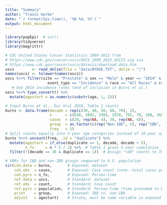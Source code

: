 ```yaml
---
title: "Summary"
author: "Travis Gerke"
date: "`r format(Sys.time(), '%B %d, %Y')`"
output: html_document
---
```

   
```r
library(popEpi)  # sir()
library(tidyverse)
library(magrittr)

# CDC United States Cancer Statistics 1999-2015 from 
# https://www.cdc.gov/cancer/uscs/USCS_1999_2015_ASCII.zip via
# https://www.cdc.gov/cancer/uscs/dataviz/download_data.htm
uscs        <- read_delim(file = "data/BYAGE.TXT", delim = "|")
names(uscs) <- tolower(names(uscs))
uscs %<>% filter(site == "Prostate" & sex == "Male" & year == "2014" &
                   event_type == "Incidence" & race == "All Races" & rate != "~")
   # Use 2014 incidence rates (end of inclusion in Burns et al.)
uscs %<>% type_convert() %>%
  mutate(agestart = as.numeric(substr(age, 1, 2)))

# Input Burns et al., Eur Urol 2018, Table 1 counts
burns <- data.frame(decade = rep(c(30, 40, 50, 60, 70), 2),                         # Start of age category
                    n      = c(630, 2602, 3304, 1978, 792, 70, 288, 366, 221, 47),  # Person counts 
                    cases  = c(29, rep(NA, 4), 30, rep(NA, 4)),                     # 5-yr cumulative incidence of total PCa
                    group  = as.factor(c(rep("Non-IBD", 5), rep("IBD", 5))),
                    freq   = 2)                                                     # Needed to split data into age categories
# Split counts equally into 5-year age categories instead of 10-year age categories to match the standard population
burns %<>% uncount(freq, .id = "duplicate") %>%
  mutate(agestart = if_else(duplicate == 1, decade, decade + 5),
         n_fu     = n * 5 / 2) %>%  # Table 1 gives 5-year cumulative incidence. Put half into each 5-year category
  filter(!(decade == 30 & duplicate == 1))  # Assign "<40" counts to 35-40 age band only (also, no rates for <35 in std. pop)

# SMRs for IBD and non-IBD groups compared to U.S. population
sir(coh.data = burns,       # Exposed: dataset
    coh.obs  = cases,       # Exposed: Case count (note--total cases per "group" listed in one random stratum of age)
    coh.pyrs = n_fu,        # Exposed: Person-time
    ref.data = uscs,        # Standard: dataset
    ref.obs  = count,       # Standard: Case count
    ref.pyrs = population,  # Standard: Person-time (time presumed to be one year)
    print    = group,       # Exposed: IBD vs. non-IBD
    adjust   = agestart)    # Strata, must be same variable in exposed and standard
```